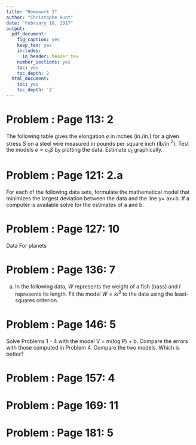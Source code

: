 ```yaml
---
title: "Homework 3"
author: "Christophe Hunt"
date: "February 18, 2017"
output:
  pdf_document:
    fig_caption: yes
    keep_tex: yes
    includes:
      in_header: header.tex
    number_sections: yes
    toc: yes
    toc_depth: 2
  html_document:
    toc: yes
    toc_depth: '2'
---
```



# Problem : Page 113: 2

The following table gives the elongation $e$ in inches (in./in.) for a given stress $S$ on a steel wire measured in pounds per square inch (lb/in.$^2$). Test the models $e = c_1S$ by plotting the data. Estimate $c_1$ graphically.  

\begin{table}[!htbp]
\centering
\caption{}
\label{my-label}
\begin{tabular}{l|lllllllllll}
$S(x10^{-3})$ & 5 & 10 & 20 & 30 & 40  & 50  & 60  & 70  & 80  & 90  & 100 \\ \hline
$e(x10^5)$    & 0 & 19 & 57 & 94 & 134 & 173 & 216 & 256 & 297 & 343 & 390 
\end{tabular}
\end{table}


# Problem : Page 121: 2.a
For each of the following data sets, formulate the mathematical model that minimizes the largest deviation between the data and the line y= ax+b. If a computer is available solve for the estimates of a and b.

\begin{table}[!htbp]
\centering
\caption{}
\label{my-label}
\begin{tabular}{l|llllll}
x & 1   & 2.3 & 3.7 & 4.2 & 6.1 & 7.0 \\ \hline
y & 3.6 & 3.0 & 3.2 & 5.1 & 5.3 & 6.8  
\end{tabular}
\end{table}


# Problem : Page 127: 10

Data For planets

\begin{table}[!htbp]
\centering
\label{my-label}
\begin{tabular}{|l|l|l|}
\hline
Body    & Period (sec)                & Distance from sun (m)        \\ \hline
Mercury & 7.60 x 10\textasciicircum 6 & 5.79 x 10\textasciicircum 10 \\ \hline
Venus   & 1.94 x 10\textasciicircum 7 & 1.08 x 10\textasciicircum 11 \\ \hline
Earth   & 3.16 x 10\textasciicircum 7 & 1.5 x 10\textasciicircum 11  \\ \hline
Mars    & 5.94 x 10\textasciicircum 7 & 2.28 x 10\textasciicircum 11 \\ \hline
Jupiter & 3.74 x 10\textasciicircum 8 & 7.79 x 10\textasciicircum 11 \\ \hline
Saturn  & 9.35 x 10\textasciicircum 8 & 1.43 x 10\textasciicircum 12 \\ \hline
Uranus  & 2.64 x 10\textasciicircum 9 & 2.87 x 10\textasciicircum 12 \\ \hline
Neptune & 5.22 x 10\textasciicircum 9 & 4.5 x 10\textasciicircum 12  \\ \hline
\end{tabular}
\end{table}

# Problem : Page 136: 7

a. In the following data, $W$ represents the weight of a fish (bass) and $l$ represents its length. Fit the model $W = kl^3$ to the data using the least-squares criterion. 

\begin{table}[!htbp]
\centering
\caption{}
\label{my-label}
\begin{tabular}{l|llllll}
Length, l (in.) & 14.5 & 2.3 & 3.7 & 4.2 & 6.1 & 7.0 \\ \hline
Weight, W (oz)  & 3.6  & 3.0 & 3.2 & 5.1 & 5.3 & 6.8  
\end{tabular}
\end{table}

# Problem : Page 146: 5

Solve Problems 1 - 4 with the model V = m(log P) + b. Compare the errors with those computed in Problem 4. Compare the two models. Which is better?

# Problem : Page 157: 4



# Problem : Page 169: 11


# Problem : Page 181: 5